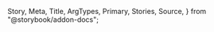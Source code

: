   Story,
  Meta,
  Title,
  ArgTypes,
  Primary,
  Stories,
  Source,
} from "@storybook/addon-docs";

<Meta of={FileCardStories} />

<Title />

<a
  href="https://www.figma.com/file/YF8AvIq0MclfhGDvKgzypp/ioBricks-Design-System?type=design&node-id=3670%3A47862&mode=design&t=k4jSCm0Q182mRyVn-1"
  target="\_blank"
>
  View figma design
</a>

<Primary />

## How to set up

### Config theme

Add the following configurations to the `theme.tsx` and `FileCard.ts` files, respectively.

```tsx dark
const theme = {
  components: {
    FileCard: ConfigFileCard,
  },
};
```

```tsx dark
const ConfigFileCard: FileCardThemeConfiguration = {
  parts: dropdownPartsList,
  baseStyle: {},
};
```

### Component parts

You have these parts available: `"container" | "name" | "size" | "closeIcon"` (`fileCardPartsList`)

## Props

<ArgTypes of={FileCardStories} />

## Stories

<Stories title="" />
